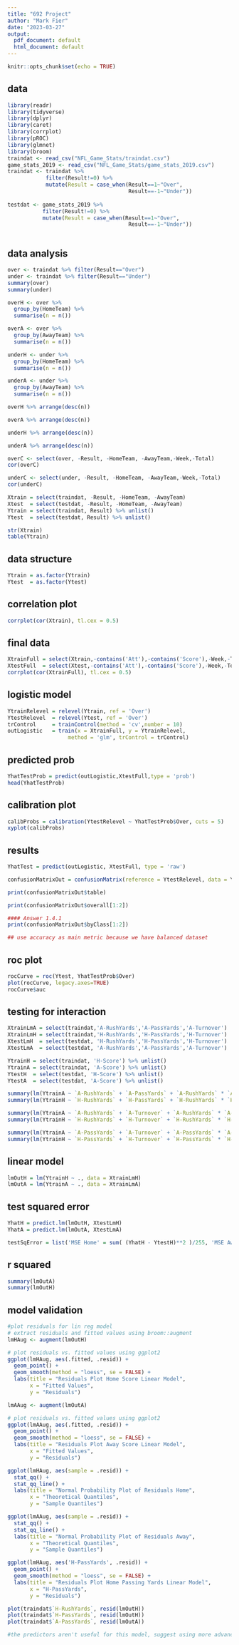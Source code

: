 ---
title: "692 Project"
author: "Mark Fier"
date: "2023-03-27"
output:
  pdf_document: default
  html_document: default
---

```{r setup, include=FALSE}
knitr::opts_chunk$set(echo = TRUE)
```

## data 

```{r}
library(readr)
library(tidyverse)
library(dplyr)
library(caret)
library(corrplot)
library(pROC)
library(glmnet)
library(broom)
traindat <- read_csv("NFL_Game_Stats/traindat.csv")
game_stats_2019 <- read_csv("NFL_Game_Stats/game_stats_2019.csv")
traindat <- traindat %>% 
            filter(Result!=0) %>%
            mutate(Result = case_when(Result==1~"Over",
                                      Result==-1~"Under"))
           
testdat <- game_stats_2019 %>%
           filter(Result!=0) %>%
           mutate(Result = case_when(Result==1~"Over",
                                      Result==-1~"Under"))
           

```


## data analysis

```{r}
over <- traindat %>% filter(Result=="Over")
under <- traindat %>% filter(Result=="Under")
summary(over)
summary(under)

overH <- over %>% 
  group_by(HomeTeam) %>%
  summarise(n = n()) 

overA <- over %>% 
  group_by(AwayTeam) %>%
  summarise(n = n())

underH <- under %>% 
  group_by(HomeTeam) %>%
  summarise(n = n())

underA <- under %>% 
  group_by(AwayTeam) %>%
  summarise(n = n())

overH %>% arrange(desc(n))

overA %>% arrange(desc(n))

underH %>% arrange(desc(n))

underA %>% arrange(desc(n))

overC <- select(over, -Result, -HomeTeam, -AwayTeam,-Week,-Total)
cor(overC)

underC <- select(under, -Result, -HomeTeam, -AwayTeam,-Week,-Total)
cor(underC)

```




```{r}
Xtrain = select(traindat, -Result, -HomeTeam, -AwayTeam)
Xtest  = select(testdat, -Result, -HomeTeam, -AwayTeam)
Ytrain = select(traindat, Result) %>% unlist()
Ytest  = select(testdat, Result) %>% unlist()
```

```{r}
str(Xtrain) 
table(Ytrain)
```

## data structure

```{r}
Ytrain = as.factor(Ytrain)
Ytest  = as.factor(Ytest)
```

## correlation plot

```{r}
corrplot(cor(Xtrain), tl.cex = 0.5)
```

## final data

```{r}
XtrainFull = select(Xtrain,-contains('Att'),-contains('Score'),-Week,-Total)
XtestFull  = select(Xtest,-contains('Att'),-contains('Score'),-Week,-Total)
corrplot(cor(XtrainFull), tl.cex = 0.5)
```

## logistic model

```{r}
YtrainRelevel = relevel(Ytrain, ref = 'Over')
YtestRelevel  = relevel(Ytest, ref = 'Over')
trControl     = trainControl(method = 'cv',number = 10)
outLogistic   = train(x = XtrainFull, y = YtrainRelevel, 
                   method = 'glm', trControl = trControl)
```

## predicted prob

```{r}
YhatTestProb = predict(outLogistic,XtestFull,type = 'prob')
head(YhatTestProb)
```

## calibration plot

```{r}
calibProbs = calibration(YtestRelevel ~ YhatTestProb$Over, cuts = 5)
xyplot(calibProbs)
```

## results

```{r}
YhatTest = predict(outLogistic, XtestFull, type = 'raw')

confusionMatrixOut = confusionMatrix(reference = YtestRelevel, data = YhatTest)

print(confusionMatrixOut$table)

print(confusionMatrixOut$overall[1:2])

#### Answer 1.4.1
print(confusionMatrixOut$byClass[1:2])

## use accuracy as main metric because we have balanced dataset
```

## roc plot

```{r}
rocCurve = roc(Ytest, YhatTestProb$Over)
plot(rocCurve, legacy.axes=TRUE)
rocCurve$auc
```

## testing for interaction

```{r}
XtrainLmA = select(traindat,'A-RushYards','A-PassYards','A-Turnover')
XtrainLmH = select(traindat,'H-RushYards','H-PassYards','H-Turnover')
XtestLmH  = select(testdat, 'H-RushYards','H-PassYards','H-Turnover')
XtestLmA  = select(testdat, 'A-RushYards','A-PassYards','A-Turnover')

YtrainH = select(traindat, 'H-Score') %>% unlist()
YtrainA = select(traindat, 'A-Score') %>% unlist()
YtestH  = select(testdat, 'H-Score') %>% unlist()
YtestA  = select(testdat, 'A-Score') %>% unlist()

summary(lm(YtrainA ~ `A-RushYards` + `A-PassYards` + `A-RushYards` * `A-PassYards`, data = XtrainLmA))
summary(lm(YtrainH ~ `H-RushYards` + `H-PassYards` + `H-RushYards` * `H-PassYards`, data = XtrainLmH))

summary(lm(YtrainA ~ `A-RushYards` + `A-Turnover` + `A-RushYards` * `A-Turnover`, data = XtrainLmA))
summary(lm(YtrainH ~ `H-RushYards` + `H-Turnover` + `H-RushYards` * `H-Turnover`, data = XtrainLmH))

summary(lm(YtrainA ~ `A-PassYards` + `A-Turnover` + `A-PassYards` * `A-Turnover`, data = XtrainLmA))
summary(lm(YtrainH ~ `H-PassYards` + `H-Turnover` + `H-PassYards` * `H-Turnover`, data = XtrainLmH))
```


## linear model

```{r}
lmOutH = lm(YtrainH ~ ., data = XtrainLmH)
lmOutA = lm(YtrainA ~ ., data = XtrainLmA)
```

## test squared error
```{r}
YhatH = predict.lm(lmOutH, XtestLmH)
YhatA = predict.lm(lmOutA, XtestLmA)

testSqError = list('MSE Home' = sum( (YhatH - YtestH)**2 )/255, 'MSE Away'= sum( (YhatA - YtestA)**2 )/255)
```

## r squared
```{r}
summary(lmOutA)
summary(lmOutH)
```


## model validation

```{r}
#plot residuals for lin reg model
# extract residuals and fitted values using broom::augment
lmHAug <- augment(lmOutH)

# plot residuals vs. fitted values using ggplot2
ggplot(lmHAug, aes(.fitted, .resid)) +
  geom_point() +
  geom_smooth(method = "loess", se = FALSE) +
  labs(title = "Residuals Plot Home Score Linear Model",
       x = "Fitted Values",
       y = "Residuals")

lmAAug <- augment(lmOutA)

# plot residuals vs. fitted values using ggplot2
ggplot(lmAAug, aes(.fitted, .resid)) +
  geom_point() +
  geom_smooth(method = "loess", se = FALSE) +
  labs(title = "Residuals Plot Away Score Linear Model",
       x = "Fitted Values",
       y = "Residuals")

ggplot(lmHAug, aes(sample = .resid)) +
  stat_qq() +
  stat_qq_line() +
  labs(title = "Normal Probability Plot of Residuals Home",
       x = "Theoretical Quantiles",
       y = "Sample Quantiles")

ggplot(lmAAug, aes(sample = .resid)) +
  stat_qq() +
  stat_qq_line() +
  labs(title = "Normal Probability Plot of Residuals Away",
       x = "Theoretical Quantiles",
       y = "Sample Quantiles")

ggplot(lmHAug, aes('H-PassYards', .resid)) +
  geom_point() +
  geom_smooth(method = "loess", se = FALSE) +
  labs(title = "Residuals Plot Home Passing Yards Linear Model",
       x = "H-PassYards",
       y = "Residuals")

plot(traindat$`H-RushYards`, resid(lmOutH))
plot(traindat$`H-PassYards`, resid(lmOutH))
plot(traindat$`A-PassYards`, resid(lmOutA))

#the predictors aren't useful for this model, suggest using more advanced NFL stats to predict points scored, specifically #continuous stats
```



